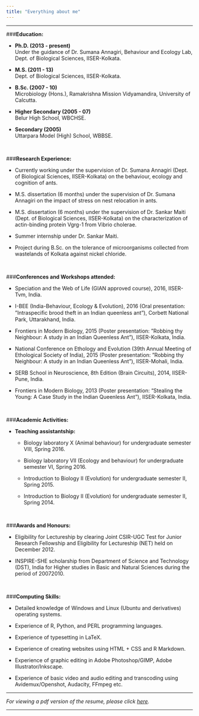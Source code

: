 ```yaml
---
title: "Everything about me"
---
```


-------------------------------------

###**Education:**

* **Ph.D. (2013 - present)** <br>
Under the guidance of Dr. Sumana Annagiri, Behaviour and Ecology Lab, Dept. of Biological Sciences, IISER-Kolkata.

* **M.S. (2011 - 13)** <br>
Dept. of Biological Sciences, IISER-Kolkata.

* **B.Sc. (2007 - 10)** <br>
Microbiology (Hons.), Ramakrishna Mission Vidyamandira, University of Calcutta.

* **Higher Secondary (2005 - 07)** <br>
Belur High School, WBCHSE.

* **Secondary (2005)** <br>
Uttarpara Model (High) School, WBBSE. 


<br>

###**Research Experience:**

* Currently working under the supervision of Dr. Sumana Annagiri (Dept. of Biological Sciences, IISER-Kolkata) on the behaviour, ecology and cognition of ants.

* M.S. dissertation (6 months) under the supervision of Dr. Sumana Annagiri on the impact of stress on nest relocation in ants.

* M.S. dissertation (6 months) under the supervision of Dr. Sankar Maiti (Dept. of Biological Sciences, IISER-Kolkata) on the characterization of actin-binding protein Vgrg-1 from Vibrio cholerae.

* Summer internship under Dr. Sankar Maiti.

* Project during B.Sc. on the tolerance of microorganisms collected from wastelands of Kolkata against nickel chloride.


<br>

###**Conferences and Workshops attended:**

* Speciation and the Web of Life (GIAN approved course), 2016, IISER-Tvm, India. 

* I-BEE (India-Behaviour, Ecology & Evolution), 2016 (Oral presentation: ”Intraspeciﬁc brood theft in an Indian queenless ant”), Corbett National Park, Uttarakhand, India.

* Frontiers in Modern Biology, 2015 (Poster presentation: ”Robbing thy Neighbour: A study in an Indian Queenless Ant”), IISER-Kolkata, India.

* National Conference on Ethology and Evolution (39th Annual Meeting of Ethological Society of India), 2015 (Poster presentation: ”Robbing thy Neighbour: A study in an Indian Queenless Ant”), IISER-Mohali, India.

* SERB School in Neuroscience, 8th Edition (Brain Circuits), 2014, IISER-Pune, India.

* Frontiers in Modern Biology, 2013 (Poster presentation: “Stealing the Young: A Case Study in the Indian Queenless Ant”), IISER-Kolkata, India.


<br>

###**Academic Activities:**

* **Teaching assistantship:**

    + Biology laboratory X (Animal behaviour) for undergraduate semester VIII, Spring 2016.

    + Biology laboratory VII (Ecology and behaviour) for undergraduate semester VI, Spring 2016.

    + Introduction to Biology II (Evolution) for undergraduate semester II, Spring 2015.

    + Introduction to Biology II (Evolution) for undergraduate semester II, Spring 2014.


<br>

###**Awards and Honours:**

* Eligibility for Lectureship by clearing Joint CSIR-UGC Test for Junior Research Fellowship and Eligibility for Lectureship (NET) held on December 2012. 

* INSPIRE-SHE scholarship from Department of Science and Technology (DST), India for Higher studies in Basic and Natural Sciences during the period of 20072010.


<br>

###**Computing Skills:**

* Detailed knowledge of Windows and Linux (Ubuntu and derivatives) operating systems. 

* Experience of R, Python, and PERL programming languages.

* Experience of typesetting in LaTeX.

* Experience of creating websites using HTML + CSS and R Markdown. 

* Experience of graphic editing in Adobe Photoshop/GIMP, Adobe Illustrator/Inkscape.

* Experience of basic video and audio editing and transcoding using Avidemux/Openshot, Audacity, FFmpeg etc.

-------------------------------------

*For viewing a pdf version of the resume, please click [here](documents/my_cv.pdf).*

-------------------------------------